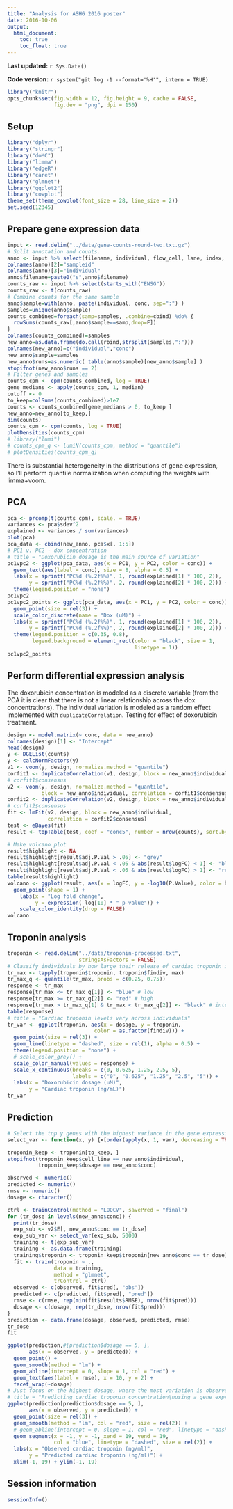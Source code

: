 ```yaml
---
title: "Analysis for ASHG 2016 poster"
date: 2016-10-06
output:
  html_document:
    toc: true
    toc_float: true
---
```


**Last updated:** `r Sys.Date()`

**Code version:** `r system("git log -1 --format='%H'", intern = TRUE)`

```r
library("knitr")
opts_chunk$set(fig.width = 12, fig.height = 9, cache = FALSE,
               fig.dev = "png", dpi = 150)
```

## Setup

```r
library("dplyr")
library("stringr")
library("doMC")
library("limma")
library("edgeR")
library("caret")
library("glmnet")
library("ggplot2")
library("cowplot")
theme_set(theme_cowplot(font_size = 28, line_size = 2))
set.seed(12345)
```

## Prepare gene expression data

```r
input <- read.delim("../data/gene-counts-round-two.txt.gz")
# Split annotation and counts.
anno <- input %>% select(filename, individual, flow_cell, lane, index, conc)
colnames(anno)[2]="sampleid"
colnames(anno)[3]="individual"
anno$filename=paste0("s",anno$filename)
counts_raw <- input %>% select(starts_with("ENSG")) 
counts_raw <- t(counts_raw)
# Combine counts for the same sample
anno$sample=with(anno, paste(individual, conc, sep=":") )
samples=unique(anno$sample)
counts_combined=foreach(samp=samples, .combine=cbind) %do% {
  rowSums(counts_raw[,anno$sample==samp,drop=F])
}
colnames(counts_combined)=samples
new_anno=as.data.frame(do.call(rbind,strsplit(samples,":")))
colnames(new_anno)=c("individual","conc")
new_anno$sample=samples
new_anno$runs=as.numeric( table(anno$sample)[new_anno$sample] )
stopifnot(new_anno$runs == 2)
# Filter genes and samples
counts_cpm <- cpm(counts_combined, log = TRUE)
gene_medians <- apply(counts_cpm, 1, median)
cutoff <- 0
to_keep=colSums(counts_combined)>1e7
counts <- counts_combined[gene_medians > 0, to_keep ]
new_anno=new_anno[to_keep,]
dim(counts)
counts_cpm <- cpm(counts, log = TRUE)
plotDensities(counts_cpm)
# library("lumi")
# counts_cpm_q <- lumiN(counts_cpm, method = "quantile")
# plotDensities(counts_cpm_q)
```

There is substantial heterogeneity in the distributions of gene expression, so I'll perform quantile normalization when computing the weights with limma+voom.

## PCA

```r
pca <- prcomp(t(counts_cpm), scale. = TRUE)
variances <- pca$sdev^2
explained <- variances / sum(variances)
plot(pca)
pca_data <- cbind(new_anno, pca$x[, 1:5])
# PC1 v. PC2 - dox concentration
# title = "Doxorubicin dosage is the main source of variation"
pc1vpc2 <- ggplot(pca_data, aes(x = PC1, y = PC2, color = conc)) +
  geom_text(aes(label = conc), size = 8, alpha = 0.5) +
  labs(x = sprintf("PC%d (%.2f%%)", 1, round(explained[1] * 100, 2)),
       y = sprintf("PC%d (%.2f%%)", 2, round(explained[2] * 100, 2))) +
  theme(legend.position = "none")
pc1vpc2
pc1vpc2_points <- ggplot(pca_data, aes(x = PC1, y = PC2, color = conc)) +
  geom_point(size = rel(3)) +
  scale_color_discrete(name = "Dox (uM)") +
  labs(x = sprintf("PC%d (%.2f%%)", 1, round(explained[1] * 100, 2)),
       y = sprintf("PC%d (%.2f%%)", 2, round(explained[2] * 100, 2))) +
  theme(legend.position = c(0.35, 0.8),
        legend.background = element_rect(color = "black", size = 1,
                                         linetype = 1))
pc1vpc2_points
```

## Perform differential expression analysis

The doxorubicin concentration is modeled as a discrete variable (from the PCA it is clear that there is not a linear relationship across the dox concentrations).
The individual variation is modeled as a random effect implemented with `duplicateCorrelation`.
Testing for effect of doxorubicin treatment.

```r
design <- model.matrix(~ conc, data = new_anno)
colnames(design)[1] <- "Intercept"
head(design)
y <- DGEList(counts)
y <- calcNormFactors(y)
v1 <- voom(y, design, normalize.method = "quantile")
corfit1 <- duplicateCorrelation(v1, design, block = new_anno$individual)
# corfit1$consensus
v2 <- voom(y, design, normalize.method = "quantile",
           block = new_anno$individual, correlation = corfit1$consensus)
corfit2 <- duplicateCorrelation(v2, design, block = new_anno$individual)
# corfit2$consensus
fit <- lmFit(v2, design, block = new_anno$individual,
             correlation = corfit2$consensus)
test <- eBayes(fit)
result <- topTable(test, coef = "conc5", number = nrow(counts), sort.by = "none")
```

```r
# Make volcano plot
result$highlight <- NA
result$highlight[result$adj.P.Val > .05] <- "grey"
result$highlight[result$adj.P.Val < .05 & abs(result$logFC) < 1] <- "black"
result$highlight[result$adj.P.Val < .05 & abs(result$logFC) > 1] <- "red"
table(result$highlight)
volcano <- ggplot(result, aes(x = logFC, y = -log10(P.Value), color = highlight)) +
  geom_point(shape = 1) +
    labs(x = "Log fold change",
         y = expression(-log[10] * " p-value")) +
    scale_color_identity(drop = FALSE)
volcano
```


## Troponin analysis

```r
troponin <- read.delim("../data/troponin-processed.txt",
                       stringsAsFactors = FALSE)
# Classify individuals by how large their release of cardiac troponin is.
tr_max <- tapply(troponin$troponin, troponin$findiv, max)
tr_max_q <- quantile(tr_max, probs = c(0.25, 0.75))
response <- tr_max
response[tr_max <= tr_max_q[1]] <- "blue" # low
response[tr_max >= tr_max_q[2]] <- "red" # high
response[tr_max > tr_max_q[1] & tr_max < tr_max_q[2]] <- "black" # intermediate
table(response)
# title = "Cardiac troponin levels vary across individuals"
tr_var <- ggplot(troponin, aes(x = dosage, y = troponin,
                            color = as.factor(findiv))) +
  geom_point(size = rel(3)) +
  geom_line(linetype = "dashed", size = rel(1), alpha = 0.5) +
  theme(legend.position = "none") +
  # scale_color_grey() +
  scale_color_manual(values = response) +
  scale_x_continuous(breaks = c(0, 0.625, 1.25, 2.5, 5),
                     labels = c("0", "0.625", "1.25", "2.5", "5")) +
  labs(x = "Doxorubicin dosage (uM)",
       y = "Cardiac troponin (ng/mL)")
tr_var
```

## Prediction

```r
# Select the top y genes with the highest variance in the gene expression matrix x
select_var <- function(x, y) {x[order(apply(x, 1, var), decreasing = TRUE), ][1:y, ]}

troponin_keep <- troponin[to_keep, ]
stopifnot(troponin_keep$cell_line == new_anno$individual,
          troponin_keep$dosage == new_anno$conc)

observed <- numeric()
predicted <- numeric()
rmse <- numeric()
dosage <- character()

ctrl <- trainControl(method = "LOOCV", savePred = "final")
for (tr_dose in levels(new_anno$conc)) {
  print(tr_dose)
  exp_sub <- v2$E[, new_anno$conc == tr_dose]
  exp_sub_var <- select_var(exp_sub, 5000)
  training <- t(exp_sub_var)
  training <- as.data.frame(training)
  training$troponin <- troponin_keep$troponin[new_anno$conc == tr_dose]
  fit <- train(troponin ~ .,
               data = training,
               method = "glmnet",
               trControl = ctrl)
  observed <- c(observed, fit$pred[, "obs"])
  predicted <- c(predicted, fit$pred[, "pred"])
  rmse <- c(rmse, rep(min(fit$results$RMSE), nrow(fit$pred)))
  dosage <- c(dosage, rep(tr_dose, nrow(fit$pred)))
}
prediction <- data.frame(dosage, observed, predicted, rmse)
tr_dose
fit
```

```r
ggplot(prediction,#[prediction$dosage == 5, ],
       aes(x = observed, y = predicted)) +
  geom_point() +
  geom_smooth(method = "lm") +
  geom_abline(intercept = 0, slope = 1, col = "red") +
  geom_text(aes(label = rmse), x = 10, y = 2) +
  facet_wrap(~dosage)
# Just focus on the highest dosage, where the most variation is observed
# title = "Predicting cardiac troponin concentration\nusing a gene expression-based classifier"
ggplot(prediction[prediction$dosage == 5, ],
       aes(x = observed, y = predicted)) +
  geom_point(size = rel(3)) +
  geom_smooth(method = "lm", col = "red", size = rel(2)) +
  # geom_abline(intercept = 0, slope = 1, col = "red", linetype = "dashed") +
  geom_segment(x = -1, y = -1, xend = 19, yend = 19,
               col = "blue", linetype = "dashed", size = rel(2)) +
  labs(x = "Observed cardiac troponin (ng/ml)",
       y = "Predicted cardiac troponin (ng/ml)") +
  xlim(-1, 19) + ylim(-1, 19)
```

## Session information

```r
sessionInfo()
```
